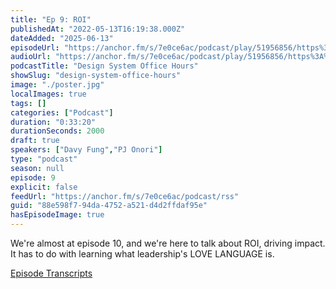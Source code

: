 ```yaml
---
title: "Ep 9: ROI"
publishedAt: "2022-05-13T16:19:38.000Z"
dateAdded: "2025-06-13"
episodeUrl: "https://anchor.fm/s/7e0ce6ac/podcast/play/51956856/https%3A%2F%2Fd3ctxlq1ktw2nl.cloudfront.net%2Fstaging%2F2022-4-13%2F265356057-44100-2-9fcd04d7c6478.m4a"
audioUrl: "https://anchor.fm/s/7e0ce6ac/podcast/play/51956856/https%3A%2F%2Fd3ctxlq1ktw2nl.cloudfront.net%2Fstaging%2F2022-4-13%2F265356057-44100-2-9fcd04d7c6478.m4a"
podcastTitle: "Design System Office Hours"
showSlug: "design-system-office-hours"
image: "./poster.jpg"
localImages: true
tags: []
categories: ["Podcast"]
duration: "0:33:20"
durationSeconds: 2000
draft: true
speakers: ["Davy Fung","PJ Onori"]
type: "podcast"
season: null
episode: 9
explicit: false
feedUrl: "https://anchor.fm/s/7e0ce6ac/podcast/rss"
guid: "88e598f7-94da-4752-a521-d4d2ffdaf95e"
hasEpisodeImage: true
---
```

We're almost at episode 10, and we're here to talk about ROI, driving impact. It has to do with learning what leadership's LOVE LANGUAGE is.

[Episode Transcripts](https://docs.google.com/document/d/1eBPOj7pQJBKCsc4uWlMM1XwwfTOLiK7Av_qEbwu2F_M/edit?usp=sharing)
